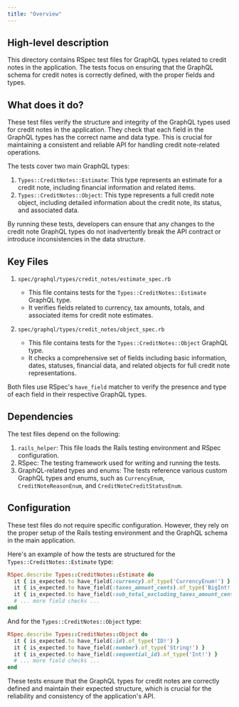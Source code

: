 ```yaml
---
title: "Overview"
---
```


## High-level description
This directory contains RSpec test files for GraphQL types related to credit notes in the application. The tests focus on ensuring that the GraphQL schema for credit notes is correctly defined, with the proper fields and types.

## What does it do?
These test files verify the structure and integrity of the GraphQL types used for credit notes in the application. They check that each field in the GraphQL types has the correct name and data type. This is crucial for maintaining a consistent and reliable API for handling credit note-related operations.

The tests cover two main GraphQL types:
1. `Types::CreditNotes::Estimate`: This type represents an estimate for a credit note, including financial information and related items.
2. `Types::CreditNotes::Object`: This type represents a full credit note object, including detailed information about the credit note, its status, and associated data.

By running these tests, developers can ensure that any changes to the credit note GraphQL types do not inadvertently break the API contract or introduce inconsistencies in the data structure.

## Key Files

1. `spec/graphql/types/credit_notes/estimate_spec.rb`
   - This file contains tests for the `Types::CreditNotes::Estimate` GraphQL type.
   - It verifies fields related to currency, tax amounts, totals, and associated items for credit note estimates.

2. `spec/graphql/types/credit_notes/object_spec.rb`
   - This file contains tests for the `Types::CreditNotes::Object` GraphQL type.
   - It checks a comprehensive set of fields including basic information, dates, statuses, financial data, and related objects for full credit note representations.

Both files use RSpec's `have_field` matcher to verify the presence and type of each field in their respective GraphQL types.

## Dependencies
The test files depend on the following:

1. `rails_helper`: This file loads the Rails testing environment and RSpec configuration.
2. RSpec: The testing framework used for writing and running the tests.
3. GraphQL-related types and enums: The tests reference various custom GraphQL types and enums, such as `CurrencyEnum`, `CreditNoteReasonEnum`, and `CreditNoteCreditStatusEnum`.

## Configuration
These test files do not require specific configuration. However, they rely on the proper setup of the Rails testing environment and the GraphQL schema in the main application.

Here's an example of how the tests are structured for the `Types::CreditNotes::Estimate` type:

```ruby
RSpec.describe Types::CreditNotes::Estimate do
  it { is_expected.to have_field(:currency).of_type('CurrencyEnum!') }
  it { is_expected.to have_field(:taxes_amount_cents).of_type('BigInt!') }
  it { is_expected.to have_field(:sub_total_excluding_taxes_amount_cents).of_type('BigInt!') }
  # ... more field checks ...
end
```

And for the `Types::CreditNotes::Object` type:

```ruby
RSpec.describe Types::CreditNotes::Object do
  it { is_expected.to have_field(:id).of_type('ID!') }
  it { is_expected.to have_field(:number).of_type('String!') }
  it { is_expected.to have_field(:sequential_id).of_type('Int!') }
  # ... more field checks ...
end
```

These tests ensure that the GraphQL types for credit notes are correctly defined and maintain their expected structure, which is crucial for the reliability and consistency of the application's API.